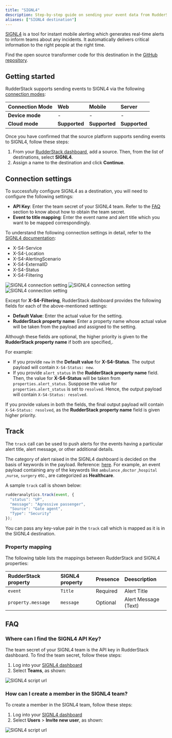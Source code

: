 ```yaml
---
title: "SIGNL4"
description: Step-by-step guide on sending your event data from RudderStack to SIGNL4.
aliases: ["SIGNL4 destination"]
---
```


[SIGNL4](https://www.signl4.com/) is a tool for instant mobile alerting which generates real-time alerts to inform teams about any incidents. It automatically delivers critical information to the right people at the right time.

<div class="infoBlock">
Find the open source transformer code for this destination in the <a href="https://github.com/rudderlabs/rudder-transformer/tree/master/v0/destinations/signl4">GitHub repository</a>.
</div>

## Getting started

RudderStack supports sending events to SIGNL4 via the following <a href="https://rudderstack.com/docs/rudderstack-cloud/rudderstack-connection-modes/">connection modes</a>:

| **Connection Mode** | **Web** | **Mobile** | **Server** |
| :--- | :--- | :--- | :--- |
| **Device mode** | -  | - | - |
| **Cloud mode** | **Supported**  | **Supported** | **Supported** |

Once you have confirmed that the source platform supports sending events to SIGNL4, follow these steps:

1. From your [RudderStack dashboard](https://app.rudderstack.com/), add a source. Then, from the list of destinations, select **SIGNL4**.
2. Assign a name to the destination and click **Continue**.

## Connection settings

To successfully configure SIGNL4 as a destination, you will need to configure the following settings:

- **API Key**: Enter the team secret of your SIGNL4 team. Refer to the <a href="#faq">FAQ</a> section to know about how to obtain the team secret.
- **Event to title mapping**: Enter the event name and alert title which you want to be mapped correspondingly.

To understand the following connection settings in detail, refer to the [SIGNL4 documentation](https://connect.signl4.com/webhook/docs/index.html):
- X-S4-Service
- X-S4-Location
- X-S4-AlertingScenario
- X-S4-ExternalID
- X-S4-Status
- X-S4-Filtering

<img src="../../assets/event-stream-destinations/signl4-conn-settings.png" alt="SIGNL4 connection setting"/>
<img src="../../assets/event-stream-destinations/signl4-conn-settings-1.png" alt="SIGNL4 connection setting"/>
<img src="../../assets/event-stream-destinations/signl4-conn-settings-2.png" alt="SIGNL4 connection setting"/>

Except for **X-S4-Filtering**, RudderStack dashboard provides the following fields for each of the above-mentioned settings:

- **Default Value**: Enter the actual value for the setting.
- **RudderStack property name**: Enter a property name whose actual value will be taken from the payload and assigned to the setting.

Although these fields are optional, the higher priority is given to the **RudderStack property name** if both are specified,.

For example:
- If you provide `new` in the **Default value** for **X-S4-Status**. The output payload will contain `X-S4-Status: new`.
- If you provide `alert_status` in the **RudderStack property name** field. Then, the value for **X-S4-Status** will be taken from `properties.alert_status`. Susppose the value for `properties.alert_status` is set to `resolved`. Hence, the output payload will contain `X-S4-Status: resolved`.

If you provide values in both the fields, the final output payload will contain `X-S4-Status: resolved`, as the **RudderStack property name** field is given higher priority.

## Track

The <Link to="/event-spec/standard-events/track">`track`</Link> call can be used to push alerts for the events having a particular alert title, alert message, or other additional details.

The category of alert raised in the SIGNL4 dashboard is decided on the basis of keywords in the payload. Reference: [here](https://account.signl4.com/manage/Category). For example, an event payload containing any of the keywords like `ambulance` ,`doctor` ,`hospital` ,`nurse`, `surgery` etc., are categorized as **Healthcare**.

A sample `track` call is shown below:

```javascript
rudderanalytics.track(event, {
  "status": "UP",
  "message": "Agressive passenger",
  "Source": "Gate agent",
  "Type": "Security"
});
```

You can pass any key-value pair in the `track` call which is mapped as it is in the SIGNL4 destination.

### Property mapping

The following table lists the mappings between RudderStack and SIGNL4 properties:

| RudderStack property | SIGNL4 property | Presence | Deescription | 
| :----------------- | :--------------- |:--------------- |:--------------- |
| `event`     | `Title`      | Required | Alert Title |
| `property.message`   | `message`     | Optional  | Alert Message (Text) |

## FAQ

### Where can I find the SIGNL4 API Key?

The team secret of your SIGNL4 team is the API key in RudderStack dashboard. To find the team secret, follow these steps:

1. Log into your [SIGNL4 dashboard](https://connect.signl4.com/)
2. Select **Teams**, as shown:

<img src="../../assets/event-stream-destinations/signl4-dashboard-2.png" alt="SIGNL4 script url"/>

### How can I create a member in the SIGNL4 team?

To create a member in the SIGNL4 team, follow these steps:

1. Log into your [SIGNL4 dashboard](https://connect.signl4.com/)
2. Select **Users** > **Invite new user**, as shown:

<img src="../../assets/event-stream-destinations/signl4-dashboard-1.png" alt="SIGNL4 script url"/>